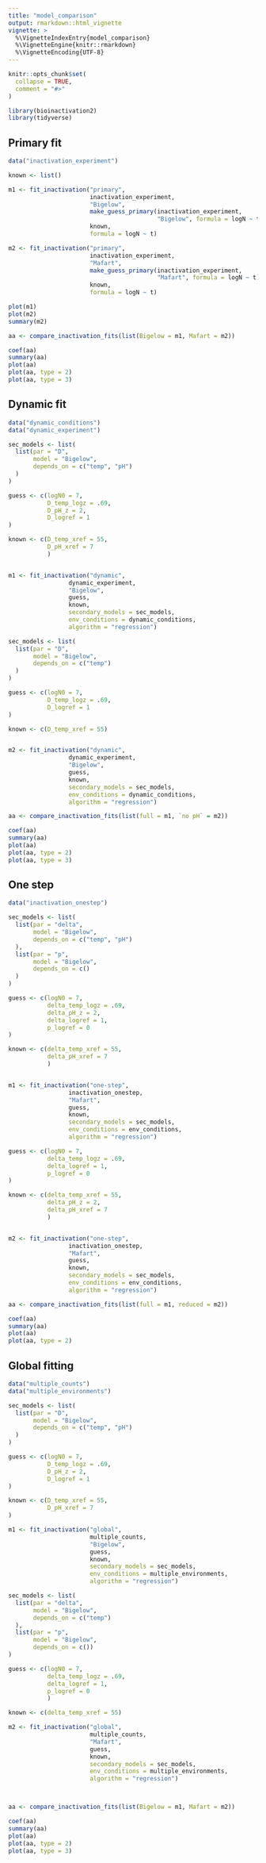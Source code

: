 ```yaml
---
title: "model_comparison"
output: rmarkdown::html_vignette
vignette: >
  %\VignetteIndexEntry{model_comparison}
  %\VignetteEngine{knitr::rmarkdown}
  %\VignetteEncoding{UTF-8}
---
```


```r
knitr::opts_chunk$set(
  collapse = TRUE,
  comment = "#>"
)
```

```r
library(bioinactivation2)
library(tidyverse)
```

## Primary fit

```r

data("inactivation_experiment")

known <- list()

m1 <- fit_inactivation("primary", 
                       inactivation_experiment, 
                       "Bigelow",
                       make_guess_primary(inactivation_experiment, 
                                          "Bigelow", formula = logN ~ t), 
                       known,
                       formula = logN ~ t)

m2 <- fit_inactivation("primary", 
                       inactivation_experiment, 
                       "Mafart",
                       make_guess_primary(inactivation_experiment, 
                                          "Mafart", formula = logN ~ t), 
                       known,
                       formula = logN ~ t)

plot(m1)
plot(m2)
summary(m2)

aa <- compare_inactivation_fits(list(Bigelow = m1, Mafart = m2))

coef(aa)
summary(aa)
plot(aa)
plot(aa, type = 2)
plot(aa, type = 3)

```

## Dynamic fit

```r
data("dynamic_conditions")
data("dynamic_experiment")

sec_models <- list(
  list(par = "D",
       model = "Bigelow",
       depends_on = c("temp", "pH")
  )
)

guess <- c(logN0 = 7,
           D_temp_logz = .69,
           D_pH_z = 2,
           D_logref = 1
)

known <- c(D_temp_xref = 55,
           D_pH_xref = 7
           )


m1 <- fit_inactivation("dynamic", 
                 dynamic_experiment, 
                 "Bigelow",
                 guess, 
                 known, 
                 secondary_models = sec_models,
                 env_conditions = dynamic_conditions,
                 algorithm = "regression")

sec_models <- list(
  list(par = "D",
       model = "Bigelow",
       depends_on = c("temp")
  )
)

guess <- c(logN0 = 7,
           D_temp_logz = .69,
           D_logref = 1
)

known <- c(D_temp_xref = 55)


m2 <- fit_inactivation("dynamic", 
                 dynamic_experiment, 
                 "Bigelow",
                 guess, 
                 known, 
                 secondary_models = sec_models,
                 env_conditions = dynamic_conditions,
                 algorithm = "regression")

aa <- compare_inactivation_fits(list(full = m1, `no pH` = m2))

coef(aa)
summary(aa)
plot(aa)
plot(aa, type = 2)
plot(aa, type = 3)

```

## One step

```r
data("inactivation_onestep")

sec_models <- list(
  list(par = "delta",
       model = "Bigelow",
       depends_on = c("temp", "pH")
  ),
  list(par = "p",
       model = "Bigelow",
       depends_on = c()
  )
)

guess <- c(logN0 = 7,
           delta_temp_logz = .69,
           delta_pH_z = 2,
           delta_logref = 1,
           p_logref = 0
)

known <- c(delta_temp_xref = 55,
           delta_pH_xref = 7
           )


m1 <- fit_inactivation("one-step", 
                 inactivation_onestep, 
                 "Mafart",
                 guess, 
                 known, 
                 secondary_models = sec_models,
                 env_conditions = env_conditions,
                 algorithm = "regression")

guess <- c(logN0 = 7,
           delta_temp_logz = .69,
           delta_logref = 1,
           p_logref = 0
)

known <- c(delta_temp_xref = 55,
           delta_pH_z = 2,
           delta_pH_xref = 7
           )


m2 <- fit_inactivation("one-step", 
                 inactivation_onestep, 
                 "Mafart",
                 guess, 
                 known, 
                 secondary_models = sec_models,
                 env_conditions = env_conditions,
                 algorithm = "regression")

aa <- compare_inactivation_fits(list(full = m1, reduced = m2))

coef(aa)
summary(aa)
plot(aa)
plot(aa, type = 2)
```

## Global fitting

```r


data("multiple_counts")
data("multiple_environments")

sec_models <- list(
  list(par = "D",
       model = "Bigelow",
       depends_on = c("temp", "pH")
  )
)

guess <- c(logN0 = 7,
           D_temp_logz = .69,
           D_pH_z = 2,
           D_logref = 1
)

known <- c(D_temp_xref = 55,
           D_pH_xref = 7
)

m1 <- fit_inactivation("global", 
                       multiple_counts, 
                       "Bigelow",
                       guess, 
                       known, 
                       secondary_models = sec_models,
                       env_conditions = multiple_environments,
                       algorithm = "regression")

sec_models <- list(
  list(par = "delta",
       model = "Bigelow",
       depends_on = c("temp")
  ),
  list(par = "p",
       model = "Bigelow",
       depends_on = c())
)

guess <- c(logN0 = 7,
           delta_temp_logz = .69,
           delta_logref = 1,
           p_logref = 0
           )

known <- c(delta_temp_xref = 55)

m2 <- fit_inactivation("global", 
                       multiple_counts, 
                       "Mafart",
                       guess, 
                       known, 
                       secondary_models = sec_models,
                       env_conditions = multiple_environments,
                       algorithm = "regression")



aa <- compare_inactivation_fits(list(Bigelow = m1, Mafart = m2))

coef(aa)
summary(aa)
plot(aa)
plot(aa, type = 2)
plot(aa, type = 3)


```














